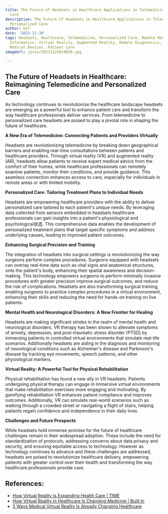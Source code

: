 ```yaml
---
title: The Future of Headsets in Healthcare Applications in Telemedicine and Personalized
  Care
description: The Future of Headsets in Healthcare Applications in Telemedicine and
  Personalized Care
author: Usf
date: '2023-11-30'
tags: Headsets, Healthcare, Telemedicine, Personalized Care, Remote Monitoring, Health
  Informatics, Virtual Reality, Augmented Reality, Remote Diagnostics, Digital Health,
  Medical Devices, Patient Care
imageUrl: /pixa/20231223014859.jpg

---
```

## The Future of  Headsets in Healthcare: Reimagining Telemedicine and Personalized Care

As technology continues to revolutionize the  healthcare landscape headsets are emerging as a powerful tool  to enhance patient care and transform the  way healthcare professionals deliver services. From  telemedicine  to personalized care headsets are poised  to play a pivotal role in shaping the future  of healthcare.

**A New Era of Telemedicine: Connecting Patients and Providers Virtually**

Headsets are revolutionizing telemedicine by breaking down geographical barriers and enabling real-time consultations between patients and healthcare providers. Through virtual reality (VR) and augmented reality (AR), headsets allow patients to receive expert medical advice from the comfort of their homes, while healthcare professionals can remotely examine patients, monitor their conditions, and provide guidance. This seamless connection enhances access to care, especially for  individuals in remote areas or  with limited mobility.

**Personalized Care:  Tailoring Treatment Plans to Individual Needs**

Headsets are empowering  healthcare providers with the ability to deliver personalized care tailored to each patient's unique needs. By leveraging data collected from sensors embedded in headsets healthcare professionals can gain insights into a patient's physiological and psychological状态. This comprehensive data  enables the development of personalized treatment plans  that target specific symptoms and address underlying causes, leading to improved patient outcomes.

**Enhancing Surgical Precision and Training**

The integration  of headsets into surgical settings is revolutionizing the  way surgeons perform complex procedures. Surgeons equipped with headsets can overlay real-time data such as vital signs and anatomical structures, onto the  patient's body,  enhancing  their spatial awareness and decision-making. This technology empowers  surgeons to perform minimally invasive procedures with greater precision improve surgical outcomes, and reduce the risk of complications. Headsets are also  transforming surgical training, enabling surgeons to practice complex procedures in a virtual environment, enhancing their skills  and reducing the need  for hands-on training on live patients.

**Mental Health and Neurological Disorders: A New Frontier for Healing**

Headsets  are making significant strides in  the realm  of mental health  and neurological disorders.  VR therapy has been  shown  to alleviate symptoms of anxiety, depression, and post-traumatic stress disorder  (PTSD) by immersing patients in controlled virtual  environments that simulate real-life  scenarios. Additionally headsets are aiding in the  diagnosis and monitoring of neurological conditions such as Alzheimer's disease and Parkinson's disease by tracking eye movements, speech patterns, and other physiological markers.

**Virtual Reality: A Powerful Tool for Physical Rehabilitation**

Physical rehabilitation has found a new ally in VR headsets.  Patients undergoing physical therapy can engage in immersive virtual environments that  make rehabilitation  exercises more engaging and motivating. By gamifying  rehabilitation VR enhances  patient compliance and  improves  outcomes. Additionally, VR can  simulate real-world scenarios such as walking through a crowded  street or navigating a flight of stairs, helping patients regain confidence and independence in their  daily lives.

**Challenges and Future Prospects**

While headsets hold  immense promise for  the future of healthcare challenges remain in their widespread adoption. These include the need for standardization of protocols, addressing concerns about data privacy  and security, and ensuring equitable access  to technology. However as technology continues to  advance and these challenges are addressed, headsets are poised to revolutionize healthcare delivery, empowering  patients with greater control over their health and transforming the  way healthcare professionals provide care.

## References:
- [How Virtual Reality Is Expanding Health Care | TIME](https://time.com/6155085/virtual-reality-improve-health-care/)
- [How Virtual Reality in Healthcare Is Changing Medicine | Built In](https://builtin.com/healthcare-technology/ar-virtual-reality-healthcare)
- [5 Ways Medical Virtual Reality Is Already Changing Healthcare](https://medicalfuturist.com/5-ways-medical-vr-is-changing-healthcare/)
